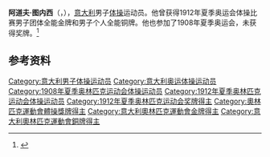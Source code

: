 {{NoteTA|G1=Sports}}
'''阿道夫·图内西'''（{{lang-it|Adolfo Tunesi}}，{{bd|1887年|8月27日|1964年|11月29日}}），[[意大利|意大利]]男子[[体操|体操]]运动员。他曾获得1912年夏季奥运会体操比赛男子团体全能金牌和男子个人全能铜牌。他也参加了1908年夏季奥运会，未获得奖牌。<ref>{{Cite web|title=Adolfo TUNESI|url=https://www.olympic.org/adolfo-tunesi|accessdate=2021-03-21|work=International Olympic Committee|archive-date=2017-03-27|archive-url=https://web.archive.org/web/20170327040612/https://www.olympic.org/adolfo-tunesi|dead-url=no}}</ref>

== 参考资料 ==
{{reflist}}

{{奥林匹克运动会体操比赛男子团体全能冠军|1912}}

{{Authority control}}
{{DEFAULTSORT:Tunesi, Adolfo}}
[[Category:意大利男子体操运动员|Category:意大利男子体操运动员]]
[[Category:意大利奥运体操运动员|Category:意大利奥运体操运动员]]
[[Category:1908年夏季奥林匹克运动会体操运动员|Category:1908年夏季奥林匹克运动会体操运动员]]
[[Category:1912年夏季奥林匹克运动会体操运动员|Category:1912年夏季奥林匹克运动会体操运动员]]
[[Category:1912年夏季奥林匹克运动会奖牌得主|Category:1912年夏季奥林匹克运动会奖牌得主]]
[[Category:奧林匹克運動會體操獎牌得主|Category:奧林匹克運動會體操獎牌得主]]
[[Category:意大利奧林匹克運動會金牌得主|Category:意大利奧林匹克運動會金牌得主]]
[[Category:意大利奧林匹克運動會銅牌得主|Category:意大利奧林匹克運動會銅牌得主]]